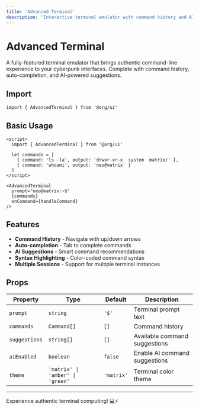 ```yaml
---
title: 'Advanced Terminal'
description: 'Interactive terminal emulator with command history and AI suggestions'
---
```


# Advanced Terminal

A fully-featured terminal emulator that brings authentic command-line experience to your cyberpunk interfaces. Complete with command history, auto-completion, and AI-powered suggestions.

## Import

```svelte
import { AdvancedTerminal } from '@org/ui'
```

## Basic Usage

```svelte
<script>
  import { AdvancedTerminal } from '@org/ui'
  
  let commands = [
    { command: 'ls -la', output: 'drwxr-xr-x  system  matrix/' },
    { command: 'whoami', output: 'neo@matrix' }
  ]
</script>

<AdvancedTerminal 
  prompt="neo@matrix:~$"
  {commands}
  onCommand={handleCommand}
/>
```

## Features

- **Command History** - Navigate with up/down arrows
- **Auto-completion** - Tab to complete commands
- **AI Suggestions** - Smart command recommendations
- **Syntax Highlighting** - Color-coded command syntax
- **Multiple Sessions** - Support for multiple terminal instances

## Props

| Property | Type | Default | Description |
|----------|------|---------|-------------|
| `prompt` | `string` | `'$'` | Terminal prompt text |
| `commands` | `Command[]` | `[]` | Command history |
| `suggestions` | `string[]` | `[]` | Available command suggestions |
| `aiEnabled` | `boolean` | `false` | Enable AI command suggestions |
| `theme` | `'matrix' \| 'amber' \| 'green'` | `'matrix'` | Terminal color theme |

---

Experience authentic terminal computing! 💻⚡